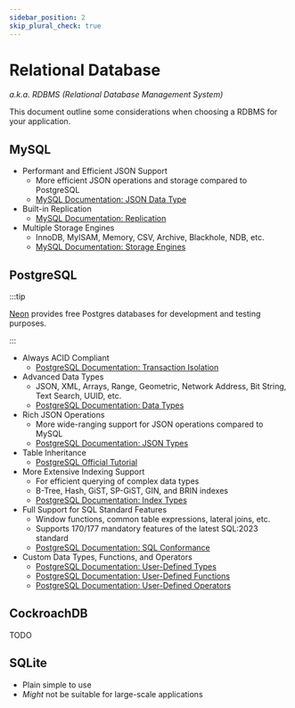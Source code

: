 ```yaml
---
sidebar_position: 2
skip_plural_check: true
---
```



# Relational Database

_a.k.a. RDBMS (Relational Database Management System)_

This document outline some considerations when choosing a RDBMS for your application.

## <Icon icon="logos:mysql-icon" inline={true} /> MySQL

- Performant and Efficient JSON Support
  - More efficient JSON operations and storage compared to PostgreSQL
  - [MySQL Documentation: JSON Data Type](https://dev.mysql.com/doc/refman/8.3/en/json.html)
- Built-in Replication
  - [MySQL Documentation: Replication](https://dev.mysql.com/doc/refman/8.3/en/replication.html)
- Multiple Storage Engines
  - InnoDB, MyISAM, Memory, CSV, Archive, Blackhole, NDB, etc.
  - [MySQL Documentation: Storage Engines](https://dev.mysql.com/doc/refman/8.3/en/storage-engines.html)

## <Icon icon="logos:postgresql" inline={true} /> PostgreSQL

:::tip

[Neon](https://neon.tech) provides free Postgres databases for development and testing purposes.

:::

- Always ACID Compliant
  - [PostgreSQL Documentation: Transaction Isolation](https://www.postgresql.org/docs/current/transaction-iso.html)
- Advanced Data Types
  - JSON, XML, Arrays, Range, Geometric, Network Address, Bit String, Text Search, UUID, etc.
  - [PostgreSQL Documentation: Data Types](https://www.postgresql.org/docs/current/datatype.html)
- Rich JSON Operations
  - More wide-ranging support for JSON operations compared to MySQL
  - [PostgreSQL Documentation: JSON Types](https://www.postgresql.org/docs/current/datatype-json.html)
- Table Inheritance
  - [PostgreSQL Official Tutorial](https://www.postgresql.org/docs/current/tutorial-inheritance.html)
- More Extensive Indexing Support
  - For efficient querying of complex data types
  - B-Tree, Hash, GiST, SP-GiST, GIN, and BRIN indexes
  - [PostgreSQL Documentation: Index Types](https://www.postgresql.org/docs/current/indexes-types.html)
- Full Support for SQL Standard Features
  - Window functions, common table expressions, lateral joins, etc.
  - Supports 170/177 mandatory features of the latest SQL:2023 standard
  - [PostgreSQL Documentation: SQL Conformance](https://www.postgresql.org/docs/current/features.html)
- Custom Data Types, Functions, and Operators
  - [PostgreSQL Documentation: User-Defined Types](https://www.postgresql.org/docs/current/xtypes.html)
  - [PostgreSQL Documentation: User-Defined Functions](https://www.postgresql.org/docs/current/xfunc.html)
  - [PostgreSQL Documentation: User-Defined Operators](https://www.postgresql.org/docs/current/xoper.html)

## <Icon icon="simple-icons:cockroachlabs" inline={true} /> CockroachDB

TODO

## <Icon icon="devicon:sqlite" inline={true} /> SQLite

- Plain simple to use
- _Might_ not be suitable for large-scale applications
